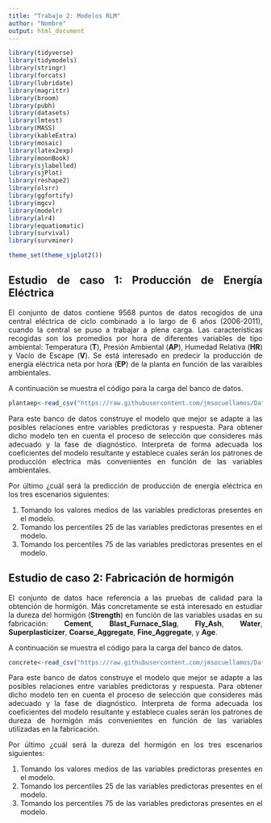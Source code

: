 ```yaml
---
title: "Trabajo 2: Modelos RLM"
author: "Nombre"
output: html_document
---
```


```r
library(tidyverse)
library(tidymodels)
library(stringr)
library(forcats)
library(lubridate)
library(magrittr)
library(broom)
library(pubh)
library(datasets)
library(lmtest)
library(MASS)
library(kableExtra)
library(mosaic)
library(latex2exp)
library(moonBook)
library(sjlabelled)
library(sjPlot)
library(reshape2)
library(olsrr)
library(ggfortify)
library(mgcv)
library(modelr)
library(alr4)
library(equatiomatic) 
library(survival)
library(survminer)

theme_set(theme_sjplot2())

```

::: {style="text-align: justify"}
# Estudio de caso 1: Producción de Energía Eléctrica

El conjunto de datos contiene 9568 puntos de datos recogidos de una central eléctrica de ciclo combinado a lo largo de 6 años (2006-2011), cuando la central se puso a trabajar a plena carga. Las características recogidas son los promedios por hora de diferentes variables de tipo ambiental: Temperatura (**T**), Presión Ambiental (**AP**), Humedad Relativa (**HR**) y Vacío de Escape (**V**). Se está interesado en predecir la producción de energía eléctrica neta por hora (**EP**) de la planta en función de las varaibles ambientales.

A continuación se muestra el código para la carga del banco de datos.
:::

```r
plantaep<-read_csv("https://raw.githubusercontent.com/jmsocuellamos/DatosBIOTEC/master/trabajos2122/mult_linear_reg.csv")
```

::: {style="text-align: justify"}
Para este banco de datos construye el modelo que mejor se adapte a las posibles relaciones entre variables predictoras y respuesta. Para obtener dicho modelo ten en cuenta el proceso de selección que consideres más adecuado y la fase de diagnóstico. Interpreta de forma adecuada los coeficientes del modelo resultante y establece cuales serán los patrones de producción electrica más convenientes en función de las variables ambientales.

Por último ¿cuál será la predicción de producción de energia eléctrica en los tres escenarios siguientes:

1.  Tomando los valores medios de las variables predictoras presentes en el modelo.
2.  Tomando los percentiles 25 de las variables predictoras presentes en el modelo.
3.  Tomando los percentiles 75 de las variables predictoras presentes en el modelo.
:::

::: {style="text-align: justify"}
# Estudio de caso 2: Fabricación de hormigón

El conjunto de datos hace referencia a las pruebas de calidad para la obtención de hormigón. Más concretamente se está interesado en estudiar la dureza del hormigón (**Strength**) en función de las variables usadas en su fabricación: **Cement**, **Blast_Furnace_Slag**, **Fly_Ash**, **Water**, **Superplasticizer**, **Coarse_Aggregate**, **Fine_Aggregate**, y **Age**.

A continuación se muestra el código para la carga del banco de datos.
:::

```r
concrete<-read_csv("https://raw.githubusercontent.com/jmsocuellamos/DatosBIOTEC/master/trabajos2122/concrete_data.csv")
```

::: {style="text-align: justify"}
Para este banco de datos construye el modelo que mejor se adapte a las posibles relaciones entre variables predictoras y respuesta. Para obtener dicho modelo ten en cuenta el proceso de selección que consideres más adecuado y la fase de diagnóstico. Interpreta de forma adecuada los coeficientes del modelo resultante y establece cuales serán los patrones de dureza de hormigón más convenientes en función de las variables utilizadas en la fabricación.

Por último ¿cuál será la dureza del hormigón en los tres escenarios siguientes:

1.  Tomando los valores medios de las variables predictoras presentes en el modelo.
2.  Tomando los percentiles 25 de las variables predictoras presentes en el modelo.
3.  Tomando los percentiles 75 de las variables predictoras presentes en el modelo.
:::
